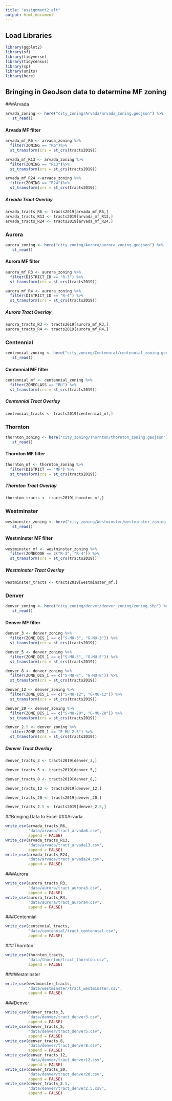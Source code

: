 ```yaml
---
title: "assignment2_alt"
output: html_document
---
```

## Load Libraries
```r
library(ggplot2)
library(sf)
library(tidyverse)
library(tidycensus)
library(sp)
library(units)
library(here)
```

## Bringing in GeoJson data to determine MF zoning

###Arvada
``` r
arvada_zoning <- here("city_zoning/Arvada/arvada_zoning.geojson") %>%
   st_read()

```
#### Arvada MF filter
``` r
arvada_mf_R6 <- arvada_zoning %>%
  filter(ZONING == "R6")%>%
  st_transform(crs = st_crs(tracts2019))

arvada_mf_R13 <- arvada_zoning %>%
  filter(ZONING == "R13")%>%
  st_transform(crs = st_crs(tracts2019))

arvada_mf_R24 <-arvada_zoning %>%
  filter(ZONING == "R24")%>%
  st_transform(crs = st_crs(tracts2019))
```

##### Arvada Tract Overlay
```r
arvada_tracts_R6 <- tracts2019[arvada_mf_R6,]
arvada_tracts_R13 <- tracts2019[arvada_mf_R13,]
arvada_tracts_R24 <- tracts2019[arvada_mf_R24,]
```

### Aurora 
``` r
aurora_zoning <- here("city_zoning/Aurora/aurora_zoning.geojson") %>%
   st_read()

```
#### Aurora MF filter
``` r
aurora_mf_R3 <- aurora_zoning %>%
  filter(DISTRICT_ID == "R-3") %>%
  st_transform(crs = st_crs(tracts2019))

aurora_mf_R4 <- aurora_zoning %>%
  filter(DISTRICT_ID == "R-4") %>%
  st_transform(crs = st_crs(tracts2019))

```

##### Aurora Tract Overlay
```r
aurora_tracts_R3 <- tracts2019[aurora_mf_R3,]
aurora_tracts_R4 <- tracts2019[aurora_mf_R4,]
```

### Centennial 
``` r
centennial_zoning <- here("city_zoning/Centennial/centennial_zoning.geojson") %>%
   st_read()

```
#### Centennial MF filter
``` r
centennial_mf <- centennial_zoning %>%
  filter(ZONECLASS == "RU") %>%
  st_transform(crs = st_crs(tracts2019))
```

##### Centennial Tract Overlay
```r
centennial_tracts <- tracts2019[centennial_mf,]
```

### Thornton 
``` r
thornton_zoning <- here("city_zoning/Thornton/thornton_zoning.geojson") %>%
   st_read()

```
#### Thornton MF filter
``` r
thornton_mf <- thornton_zoning %>%
  filter(DISTRICT == "MF") %>%
  st_transform(crs = st_crs(tracts2019))
```

##### Thornton Tract Overlay
```r
thornton_tracts <- tracts2019[thornton_mf,]
```

### Westminster 
``` r
westminster_zoning <- here("city_zoning/Westminster/westminster_zoning.geojson") %>%
   st_read()

```
#### Westminster MF filter
``` r
westminster_mf <- westminster_zoning %>%
  filter(ZONECODE == c("R-3", "R-4")) %>%
  st_transform(crs = st_crs(tracts2019))
```

##### Westminster Tract Overlay
```r
westminster_tracts <- tracts2019[westminster_mf,]
```

### Denver 
``` r
denver_zoning <- here("city_zoning/denver/denver_zoning/zoning.shp") %>%
   st_read()

```
#### Denver MF filter
``` r
denver_3 <- denver_zoning %>%
  filter(ZONE_DIS_1 == c("S-MU-3", "G-MU-3")) %>%
  st_transform(crs = st_crs(tracts2019))

denver_5 <- denver_zoning %>%
  filter(ZONE_DIS_1 == c("S-MU-5", "G-MU-5")) %>%
  st_transform(crs = st_crs(tracts2019))

denver_8 <- denver_zoning %>%
  filter(ZONE_DIS_1 == c("S-MU-8", "G-MU-8")) %>%
  st_transform(crs = st_crs(tracts2019))

denver_12 <- denver_zoning %>%
  filter(ZONE_DIS_1 == c("S-MU-12", "G-MU-12")) %>%
  st_transform(crs = st_crs(tracts2019))

denver_20 <- denver_zoning %>%
  filter(ZONE_DIS_1 == c("S-MU-20", "G-MU-20")) %>%
  st_transform(crs = st_crs(tracts2019))

denver_2.5 <- denver_zoning %>%
  filter(ZONE_DIS_1 == "E-MU-2.5") %>%
  st_transform(crs = st_crs(tracts2019))
```

##### Denver Tract Overlay
```r
denver_tracts_3 <- tracts2019[denver_3,]

denver_tracts_5 <- tracts2019[denver_5,]

denver_tracts_8 <- tracts2019[denver_8,]

denver_tracts_12 <- tracts2019[denver_12,]

denver_tracts_20 <- tracts2019[denver_20,]

denver_tracts_2.5 <- tracts2019[denver_2.5,]
```

##Bringing Data to Excel
###Arvada
``` r
write_csv(arvada_tracts_R6, 
          "data/arvada/tract_arvada6.csv", 
          append = FALSE)
write_csv(arvada_tracts_R13, 
          "data/arvada/tract_arvada13.csv", 
          append = FALSE)
write_csv(arvada_tracts_R24, 
          "data/arvada/tract_arvada24.csv", 
          append = FALSE)

```

###Aurora
``` r
write_csv(aurora_tracts_R3, 
          "data/aurora/tract_aurora3.csv", 
          append = FALSE)
write_csv(aurora_tracts_R4, 
          "data/aurora/tract_aurora4.csv", 
          append = FALSE)

```

###Centennial
``` r
write_csv(centennial_tracts, 
          "data/centennial/tract_centennial.csv", 
          append = FALSE)

```

###Thornton
``` r
write_csv(thornton_tracts, 
          "data/thornton/tract_thornton.csv", 
          append = FALSE)

```

###Westminster
``` r
write_csv(westminster_tracts, 
          "data/westminster/tract_westminster.csv", 
          append = FALSE)

```

###Denver
```r
write_csv(denver_tracts_3, 
          "data/denver/tract_denver3.csv", 
          append = FALSE)
write_csv(denver_tracts_5, 
          "data/denver/tract_denver5.csv", 
          append = FALSE)
write_csv(denver_tracts_8, 
          "data/denver/tract_denver8.csv", 
          append = FALSE)
write_csv(denver_tracts_12, 
          "data/denver/tract_denver12.csv", 
          append = FALSE)
write_csv(denver_tracts_20, 
          "data/denver/tract_denver20.csv", 
          append = FALSE)
write_csv(denver_tracts_2.5, 
          "data/denver/tract_denver2.5.csv", 
          append = FALSE)
```